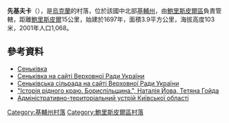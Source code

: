 {{coord|50|26|7|N|31|5|2|E|scale:30000|display=title}}

'''先基夫卡'''（{{lang-uk|Сеньківка}}），是[[烏克蘭|烏克蘭]]的村落，位於該國中北部[[基輔州|基輔州]]，由[[鮑里斯皮爾區|鮑里斯皮爾區]]負責管轄，距離[[鮑里斯皮爾|鮑里斯皮爾]]15公里，始建於1697年，面積3.9平方公里，海拔高度103米，2001年人口1,068。

==參考資料==
* [http://w1.c1.rada.gov.ua/pls/z7502/A005?rdat1=25.01.2012&rf7571=15236 Сеньківка]{{dead link|date=2017年11月 |bot=InternetArchiveBot |fix-attempted=yes }}
* [http://gska2.rada.gov.ua/pls/z7502/A005?rf7571=15236 Сеньківка на сайті Верховної Ради України]{{dead link|date=2017年11月 |bot=InternetArchiveBot |fix-attempted=yes }}
* [http://gska2.rada.gov.ua/pls/z7502/A007?rdat1=31.07.2011&rf7691=987 Сеньківська сільрада на сайті Верховної Ради України]{{dead link|date=2017年11月 |bot=InternetArchiveBot |fix-attempted=yes }} 
* [https://archive.is/20121222160144/http://borispol-rada.gov.ua/english/boryspil-district-12.html "Історія рідного краю. Бориспільщина.", Наталія Йова, Тетяна Гойда]
* [https://web.archive.org/web/20120205185904/http://www.rada.gov.ua/zakon/new/ADM/zmistko.html Адміністративно-територіальний устрій Київської області]

{{DEFAULTSORT:Сеньківка}}
[[Category:基輔州村落|Category:基輔州村落]]
[[Category:鮑里斯皮爾區村落|Category:鮑里斯皮爾區村落]]


{{Kiev-geo-stub}}